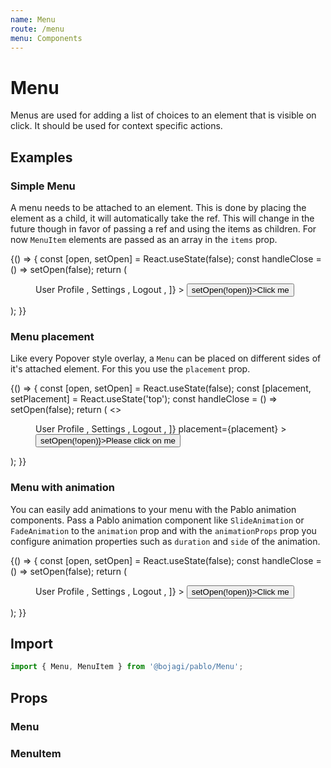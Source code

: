 ```yaml
---
name: Menu
route: /menu
menu: Components
---
```



# Menu

Menus are used for adding a list of choices to an element that is visible on click.  It should be used for
context specific actions.

## Examples

### Simple Menu

A menu needs to be attached to an element. This is done by placing the element as a child, 
it will automatically take the ref. This will change in the future though in favor of passing a ref
and using the items as children. For now `MenuItem` elements are passed as an array in the `items` prop.

<Playground>
  {() => {
    const [open, setOpen] = React.useState(false);
    const handleClose = () => setOpen(false);
    return (
      <Menu
      open={open}
      offset={-5}
      onClose={handleClose}
      items={[
        <MenuItem key="1" onClick={handleClose}>
          User Profile
        </MenuItem>,
        <MenuItem key="2" onClick={handleClose}>
          Settings
        </MenuItem>,
        <MenuItem key="3" onClick={handleClose}>
          Logout
        </MenuItem>,
      ]}
    >
      <Button onClick={() => setOpen(!open)}>Click me</Button>
    </Menu>
    );
  }}
</Playground>

### Menu placement

Like every Popover style overlay, a `Menu` can be placed on different sides of it's attached element.
For this you use the `placement` prop.

<Playground>
  {() => {
    const [open, setOpen] = React.useState(false);
    const [placement, setPlacement] = React.useState('top');
    const handleClose = () => setOpen(false);
    return (
      <>
        <Menu
          open={open}
          offset={-5}
          onClose={handleClose}
          items={[
            <MenuItem key="1" onClick={handleClose}>
              User Profile
            </MenuItem>,
            <MenuItem key="2" onClick={handleClose}>
              Settings
            </MenuItem>,
            <MenuItem key="3" onClick={handleClose}>
              Logout
            </MenuItem>,
          ]}
          placement={placement}
        >
          <Button onClick={() => setOpen(!open)}>Please click on me</Button>
        </Menu>
        <RadioGroup my={4} value={placement} onChange={setPlacement}>
          <Radio size="small" value="top" label="top" />
          <Radio size="small" value="top-start" label="top-start" />
          <Radio size="small" value="top-end" label="top-end" />
          <Radio size="small" value="right" label="right" />
          <Radio size="small" value="right-start" label="right-start" />
          <Radio size="small" value="right-end" label="right-end" />
          <Radio size="small" value="bottom" label="bottom" />
          <Radio size="small" value="bottom-start" label="bottom-start" />
          <Radio size="small" value="bottom-end" label="bottom-end" />
          <Radio size="small" value="left" label="left" />
          <Radio size="small" value="left-start" label="left-start" />
          <Radio size="small" value="left-end" label="left-end" />
        </RadioGroup>
      </>
    );
  }}
</Playground>

### Menu with animation

You can easily add animations to your menu with the Pablo animation components. Pass a Pablo animation
component like `SlideAnimation` or `FadeAnimation` to the `animation` prop and with the `animationProps`
prop you configure animation properties such as `duration` and `side` of the animation.

<Playground>
  {() => {
    const [open, setOpen] = React.useState(false);
    const handleClose = () => setOpen(false);
    return (
      <Menu
      open={open}
      offset={-5}
      animation={SlideAnimation}
      animationProps={{
        duration: 150,
        side: 'bottom',
      }}
      onClose={handleClose}
      items={[
        <MenuItem key="1" onClick={handleClose}>
          User Profile
        </MenuItem>,
        <MenuItem key="2" onClick={handleClose}>
          Settings
        </MenuItem>,
        <MenuItem key="3" onClick={handleClose}>
          Logout
        </MenuItem>,
      ]}
    >
      <Button onClick={() => setOpen(!open)}>Click me</Button>
    </Menu>
    );
  }}
</Playground>

## Import

```js
import { Menu, MenuItem } from '@bojagi/pablo/Menu';
```

## Props

### Menu
<Props of={Menu} />

### MenuItem
<Props of={MenuItem} />
